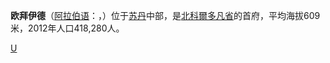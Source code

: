 {{Expand language|1=en|time=2021-05-01T02:32:31+00:00}}
{{Infobox Settlement
| name = 欧拜伊德<br/>الأبيض
| image_skyline = SudanCamels.jpg
| imagesize = 
| image_caption = 
| image_flag = 
| image_shield = 
| pushpin_map = Sudan
| pushpin_label_position = bottom
| subdivision_type = 国家
| subdivision_name = {{SUD}}
| subdivision_type1 = [[苏丹行政区划|省]]
| subdivision_name1 = [[北科爾多凡省|北科爾多凡省]]
| elevation_m = 
| elevation_ft = 
| area_total_km2 = 
| population_as_of = 1993年
| population_total = 229425
| population_density_km2 = 
| timezone = 
| utc_offset = 
| timezone_DST = 
| utc_offset_DST = 
| latd = 13
| latm = 11
| lats =
| latNS = N
| longd = 30
| longm = 13
| longs =
| longEW = E
| postal_code_type = 
| postal_code = 
| website =  
}}
'''欧拜伊德'''（[[阿拉伯语|阿拉伯语]]：'''{{rtl-lang|ar|الأبيض}}'''，{{lang-en|El-Obeid}}）位于[[苏丹|苏丹]]中部，是[[北科爾多凡省|北科爾多凡省]]的首府，平均海拔609米，2012年人口418,280人。

{{Sudan-stub}}

[[Category:苏丹城市|U]]
